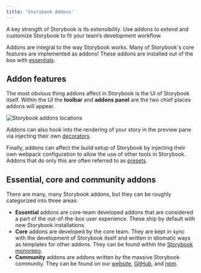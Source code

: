 ```yaml
---
title: 'Storybook Addons'
---
```


A key strength of Storybook is its extensibility. Use addons to extend and customize Storybook to fit your team’s development workflow.

Addons are integral to the way Storybook works. Many of Storybook's core features are implemented as addons! These addons are installed out of the box with [essentials](../essentials/introduction.mdx).

## Addon features

The most obvious thing addons affect in Storybook is the UI of Storybook itself. Within the UI the **toolbar** and **addons panel** are the two chief places addons will appear.

![Storybook addons locations](../_assets/configure/addon-locations.jpg)

Addons can also hook into the rendering of your story in the preview pane via injecting their own [decorators](../writing-stories/decorators.mdx).

Finally, addons can affect the build setup of Storybook by injecting their own webpack configuration to allow the use of other tools in Storybook. Addons that do only this are often referred to as [presets](../addons/addon-types.mdx).

## Essential, core and community addons

There are many, many Storybook addons, but they can be roughly categorized into three areas:

* **Essential** addons are core-team developed addons that are considered a part of the out-of-the-box user experience. These ship by default with new Storybook installations.
* **Core** addons are developed by the core team. They are kept in sync with the development of Storybook itself and written in idiomatic ways as templates for other addons. They can be found within the [Storybook monorepo](https://github.com/storybookjs/storybook/tree/next/addons).
* **Community** addons are addons written by the massive Storybook community. They can be found on our [website](https://storybook.js.org/addons/), [GitHub](https://github.com/), and [npm](https://www.npmjs.com/).
